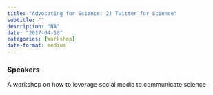 ```yaml
---
title: "Advocating for Science: 2) Twitter for Science"
subtitle: ""
description: "NA"
date: "2017-04-10"
categories: [Workshop]
date-format: medium 
---
```


### Speakers  


A workshop on how to leverage social media to communicate science

